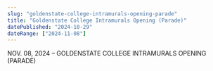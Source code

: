 ```yaml
---
slug: "goldenstate-college-intramurals-opening-parade"
title: "Goldenstate College Intramurals Opening (Parade)"
datePublished: "2024-10-29"
dateRange: ["2024-11-08"]
---
```


<!--- content start --->

NOV. 08, 2024 – GOLDENSTATE COLLEGE INTRAMURALS OPENING (PARADE)

<!--- content end --->